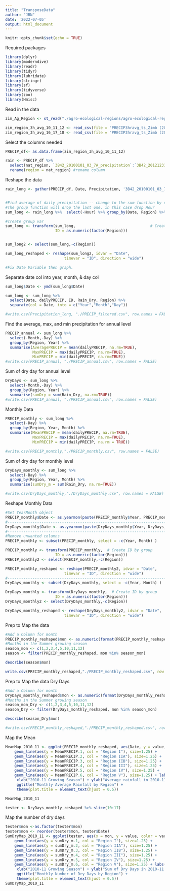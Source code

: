 ```yaml
---
title: "TransposeData"
author: "JBN"
date: '2022-07-05'
output: html_document
---
```


```r
knitr::opts_chunk$set(echo = TRUE)
```
Required packages 
```r
library(dplyr)
library(moderndive)
library(readr)
library(tidyr)
library(lubridate)
library(stringr)
library(sf)
library(tidyverse)
library(zoo)
library(Hmisc)
```
Read in the data 
```r
zim_Ag_Region <- st_read("./agro-ecological-regions/agro-ecological-regions.shp")

zim_region_3h_avg_10_11_12 <- read_csv(file = "PRECIP3hravg_ts_Zimb (2010-2012).csv")
zim_region_3h_avg_16_17_18 <- read_csv(file = "PRECIP3hravg_ts_Zimb (2016-2018).csv")
```

Select the columns needed 
```r
PRECIP_df<- as.data.frame(zim_region_3h_avg_10_11_12)

rain <- PRECIP_df %>% 
  select(nat_region, `3B42_20100101_03_7A_precipitation`:`3B42_20121231_00_7_precipitation`) %>% #select needed columns--Districts and observations
  rename(region = nat_region) #rename column
```

Reshape the data 
```r
rain_long <- gather(PRECIP_df, Date, Precipitation, '3B42_20100101_03_7A_precipitation': '3B42_20121231_00_7_precipitation') %>% select(Date, Precipitation,nat_region) %>% rename(Region = nat_region) %>% separate( col=Date, into=c('useless', 'Date','Hour','useless2', "Pre"), sep='_') %>% select(-Pre, -useless,-useless2)


#Find average of daily precipitation -- change to the sum function by day next
#The group function will drop the last one, in this case drop Hour
sum_long <- rain_long %>%  select(-Hour) %>% group_by(Date, Region) %>% summarise(dailyPRECIP = sum(Precipitation, na.rm = TRUE)) %>% mutate(Rain_Dry = ifelse(dailyPRECIP < 2.95,1,0))
```

```r
#create group var 
sum_long <- transform(sum_long,                                 # Create ID by group
                      ID = as.numeric(factor(Region))) 


sum_long2 <- select(sum_long,-c(Region))

sum_long_reshaped <- reshape(sum_long2, idvar = "Date", 
                          timevar = "ID", direction = "wide")

#Fix Date Variable then graph.
```

Separate date col into year, month, & day col
```r
sum_long$Date <- ymd(sum_long$Date)

sum_long <- sum_long %>% 
  select(Date, dailyPRECIP, ID, Rain_Dry, Region) %>% 
  separate(col = Date, into = c("Year","Month","Day"))

#write.csv(Precipitation_long, "./PRECIP_filtered.csv", row.names = FALSE)
```

Find the average, max, and min precipitation for annual level  
```r
PRECIP_annual <- sum_long %>%
  select(-Month,-Day) %>% 
  group_by(Region, Year) %>% 
  summarise(AveragePRECIP = mean(dailyPRECIP, na.rm=TRUE),
            MaxPRECIP = max(dailyPRECIP, na.rm=TRUE),
            MinPRECIP = min(dailyPRECIP, na.rm=TRUE))
#write.csv(PRECIP_annual, "./PRECIP_annual.csv", row.names = FALSE)
```

Sum of dry day for annual level
```r
DryDays <- sum_long %>%
  select(-Month,-Day) %>% 
  group_by(Region, Year) %>% 
  summarise(sumDry = sum(Rain_Dry, na.rm=TRUE))
#write.csv(PRECIP_annual, "./PRECIP_annual.csv", row.names = FALSE)
```


Monthly Data
```r
PRECIP_monthly <- sum_long %>% 
  select(-Day) %>% 
  group_by(Region, Year, Month) %>% 
  summarise(MeanPRECIP = mean(dailyPRECIP, na.rm=TRUE),
            MaxPRECIP = max(dailyPRECIP, na.rm=TRUE),
            MinPRECIP = min(dailyPRECIP, na.rm = TRUE))

#write.csv(PRECIP_monthly,"./PRECIP_monthly.csv", row.names = FALSE)
```
Sum of dry day for monthly level
```r
DryDays_monthly <- sum_long %>% 
  select(-Day) %>% 
  group_by(Region, Year, Month) %>% 
  summarise(sumDry_m = sum(Rain_Dry, na.rm=TRUE))

#write.csv(DryDays_monthly,"./DryDays_monthly.csv", row.names = FALSE)
```




Reshape Monthly Data
```r
#Set YearMonth object
PRECIP_monthly$Date <- as.yearmon(paste(PRECIP_monthly$Year, PRECIP_monthly$Month), "%Y %m")
#----------------------------------------------------------------------------------------
DryDays_monthly$Date <- as.yearmon(paste(DryDays_monthly$Year, DryDays_monthly$Month), "%Y %m")
#----------------------------------------------------------------------------------------
#Remove unwanted columns
PRECIP_monthly <- subset(PRECIP_monthly, select = -c(Year, Month) )

PRECIP_monthly <- transform(PRECIP_monthly,  # Create ID by group
                      ID = as.numeric(factor(Region))) 
PRECIP_monthly2 <- select(PRECIP_monthly,-c(Region))

PRECIP_monthly_reshaped <- reshape(PRECIP_monthly2, idvar = "Date", 
                          timevar = "ID", direction = "wide")
#----------------------------------------------------------------------------------------
DryDays_monthly <- subset(DryDays_monthly, select = -c(Year, Month) )

DryDays_monthly <- transform(DryDays_monthly,  # Create ID by group
                      ID = as.numeric(factor(Region))) 
DryDays_monthly2 <- select(DryDays_monthly,-c(Region))

DryDays_monthly_reshaped <- reshape(DryDays_monthly2, idvar = "Date", 
                          timevar = "ID", direction = "wide")


```


Prep to Map the data 
```r
#Add a Column for month 
PRECIP_monthly_reshaped$mon <- as.numeric(format(PRECIP_monthly_reshaped$Date, "%m"))
#Months in the Summer growing season
season_mon <- c(1,2,3,4,5,10,11,12)
season <- filter(PRECIP_monthly_reshaped, mon %in% season_mon)

describe(season$mon)

write.csv(PRECIP_monthly_reshaped,"./PRECIP_monthly_reshaped.csv", row.names = FALSE)
```

Prep to Map the data Dry Days
```r
#Add a Column for month 
DryDays_monthly_reshaped$mon <- as.numeric(format(DryDays_monthly_reshaped$Date, "%m"))
#Months in the Summer growing season
season_mon_Dry <- c(1,2,3,4,5,10,11,12)
season_Dry <- filter(DryDays_monthly_reshaped, mon %in% season_mon)

describe(season_Dry$mon)

#write.csv(PRECIP_monthly_reshaped,"./PRECIP_monthly_reshaped.csv", row.names = FALSE)

```



Map the Mean
```r

MeanMap_2010_11 <- ggplot(PRECIP_monthly_reshaped, aes(Date, y = value, color = variable)) + 
    geom_line(aes(y = MeanPRECIP.1, col = "Region I"), size=1.25) + 
    geom_line(aes(y = MeanPRECIP.2, col = "Region IIA"), size=1.25) +
    geom_line(aes(y = MeanPRECIP.3, col = "Region IIB"), size=1.25) +
    geom_line(aes(y = MeanPRECIP.4, col = "Region III"), size=1.25) +
    geom_line(aes(y = MeanPRECIP.5, col = "Region IV"), size=1.25) +
    geom_line(aes(y = MeanPRECIP.6, col = "Region V"), size=1.25) + labs(color="Agri Regions") +
     xlab("2010-11 Growing Season") + ylab("Average rainfall in 2010-11 Growing Season") + 
     ggtitle("Monthly Average Rainfall by Region") +
     theme(plot.title = element_text(hjust = 0.5))

MeanMap_2010_11
```


```r
tester <- DryDays_monthly_reshaped %>% slice(10:17)

```


Map the number of dry days 
```r
tester$mon <-as.factor(tester$mon)
tester$mon <- reorder(tester$mon, tester$Date)
SumDryMap_2010_11 <- ggplot(tester, aes(x = mon, y = value, color = variable, group = 1)) + 
    geom_line(aes(y = sumDry_m.1, col = "Region I"), size=1.25) + 
    geom_line(aes(y = sumDry_m.2, col = "Region IIA"), size=1.25) +
    geom_line(aes(y = sumDry_m.3, col = "Region IIB"), size=1.25) +
    geom_line(aes(y = sumDry_m.4, col = "Region III"), size=1.25) +
    geom_line(aes(y = sumDry_m.5, col = "Region IV"), size=1.25) +
    geom_line(aes(y = sumDry_m.6, col = "Region V"), size=1.25) + labs(color="Agri Regions") +
     xlab("2010-11 Growing Season") + ylab("Sum of Dry Days in 2010-11 Growing Season") + 
     ggtitle("Monthly Number of Dry Days by Region") +
     theme(plot.title = element_text(hjust = 0.5))
SumDryMap_2010_11
```














